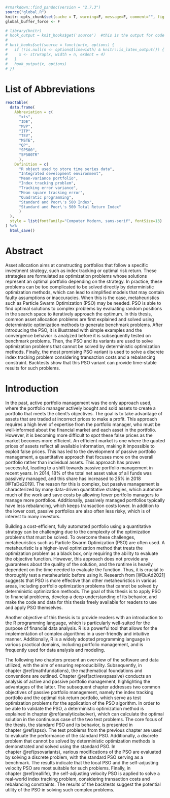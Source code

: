 ```r
#rmarkdown::find_pandoc(version = "2.7.3")
source("global.R")
knitr::opts_chunk$set(cache = T, warning=F, message=F, comment="", fig.pos="H", out.extra="", size="fontsize{11}{12}\\selectfont ")
global_buffer_force <- F

# library(knitr)
# hook_output = knit_hooks$get('source')  #this is the output for code
# 
# knit_hooks$set(source = function(x, options) {
#   if (!is.null(n <- options$linewidth) & knitr::is_latex_output()) {
#     x <- strwrap(x, width = n, exdent = 4)
#   }
#   hook_output(x, options)
# })
```


\listoffigures



# List of Abbreviations {-}

```r
reactable(
  data.frame(
    Abbreviation = c(
      "xts", 
      "IDE",
      "MVP",
      "ITP", 
      "TEV",
      "MSTE",
      "QP",
      "SP500",
      "SP500TR"
      ),
    Definition = c(
      "R object used to store time series data", 
      "Integrated development environment",
      "Mean-variance portfolio",
      "Index tracking problem", 
      "Tracking error variance",
      "Mean square tracking error",
      "Quadratic programming",
      "Standard and Poor\'s 500 Index",
      "Standard and Poor\'s 500 Total Return Index"
      )
  ), 
  style = list(fontFamily="Computer Modern, sans-serif", fontSize=13)
) %>% 
  html_save()

```


# Abstract {-}
\pagenumbering{arabic}
Asset allocation aims at constructing portfolios that follow a specific investment strategy, such as index tracking or optimal risk return. These strategies are formulated as optimization problems whose solutions represent an optimal portfolio depending on the strategy. In practice, these problems can be too complicated to be solved directly by deterministic optimization methods, which can lead to simplified models that may contain faulty assumptions or inaccuracies. When this is the case, metaheuristics such as Particle Swarm Optimization (PSO) may be needed. PSO is able to find optimal solutions to complex problems by evaluating random positions in the search space to iteratively approach the optimum. In this thesis, common asset allocation problems are first explained and solved using deterministic optimization methods to generate benchmark problems. After introducing the PSO, it is illustrated with simple examples and the convergence behavior is analyzed before it is subsequently tested on benchmark problems. Then, the PSO and its variants are used to solve optimization problems that cannot be solved by deterministic optimization methods. Finally, the most promising PSO variant is used to solve a discrete index tracking problem considering transaction costs and a rebalancing constraint. Backtests show that this PSO variant can provide time-stable results for such problems.


# Introduction
In the past, active portfolio management was the only approach used, where the portfolio manager actively bought and sold assets to create a portfolio that meets the client's objectives. The goal is to take advantage of assets that are traded at incorrect prices to make a profit. This approach requires a high level of expertise from the portfolio manager, who must be well-informed about the financial market and each asset in the portfolio. However, it is becoming more difficult to spot these false prices as the market becomes more efficient. An efficient market is one where the quoted prices of assets reflect all available information, making it impossible to exploit false prices. This has led to the development of passive portfolio management, a quantitative approach that focuses more on the overall portfolio rather than individual assets. This approach has proven successful, leading to a shift towards passive portfolio management in recent years. In 2014, 18% of the total net asset value of all funds was passively managed, and this share has increased to 25% in 2018 [@TaDe2019]. The reason for this is complex, but passive management is characterized by many data-driven quantitative strategies, which automate much of the work and save costs by allowing fewer portfolio managers to manage more portfolios. Additionally, passively managed portfolios typically have less rebalancing, which keeps transaction costs lower. In addition to the lower cost, passive portfolios are also often less risky, which is of interest to many investors.

Building a cost-efficient, fully automated portfolio using a quantitative strategy can be challenging due to the complexity of the optimization problems that must be solved. To overcome these challenges, metaheuristics such as Particle Swarm Optimization (PSO) are often used. A metaheuristic is a higher-level optimization method that treats the optimization problem as a black box, only requiring the ability to evaluate the objective function. However, this approach does not provide any guarantees about the quality of the solution, and the runtime is heavily dependent on the time needed to evaluate the function. Thus, it is crucial to thoroughly test a metaheuristic before using it. Research from [@BuAd2021] suggests that PSO is more effective than other metaheuristics in various areas, including portfolio optimization problems that cannot be solved by deterministic optimization methods. The goal of this thesis is to apply PSO to financial problems, develop a deep understanding of its behavior, and make the code and data for this thesis freely available for readers to use and apply PSO themselves.

Another objective of this thesis is to provide readers with an introduction to the R programming language, which is particularly well-suited for the purpose of financial data analysis. R is a powerful tool that allows for the implementation of complex algorithms in a user-friendly and intuitive manner. Additionally, R is a widely adopted programming language in various practical domains, including portfolio management, and is frequently used for data analysis and modeling.

The following two chapters present an overview of the software and data utilized, with the aim of ensuring reproducibility. Subsequently, in chapter\ \@ref(mathfundations), the mathematical foundations and conventions are outlined. Chapter\ \@ref(activevspassive) conducts an analysis of active and passive portfolio management, highlighting the advantages of the latter. The subsequent chapter addresses two common objectives of passive portfolio management, namely the index tracking portfolio and the optimal risk return portfolio, which serve as test optimization problems for the application of the PSO algorithm. In order to be able to validate the PSO, a deterministic optimization method is explained in chapter\ \@ref(analyticalsolver), which can calculate the optimal solution in the continuous case of the two test problems. The core focus of the thesis, the standard PSO and its behavior, is presented in chapter\ \@ref(spso). The test problems from the previous chapter are used to evaluate the performance of the standard PSO. Additionally, a discrete problem that cannot be solved by deterministic optimization methods is demonstrated and solved using the standard PSO. In chapter\ \@ref(psovariants), various modifications of the PSO are evaluated by solving a discrete problem, with the standard PSO serving as a benchmark. The results indicate that the local PSO and the self-adjusting velocity PSO are most suitable for such problems. Finally, in chapter\ \@ref(reallife), the self-adjusting velocity PSO is applied to solve a real-world index tracking problem, considering transaction costs and rebalancing constraints. The results of the backtests suggest the potential utility of the PSO in solving such complex problems.


